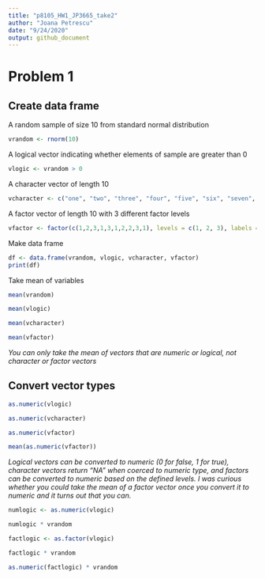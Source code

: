 ```yaml
---
title: "p8105_HW1_JP3665_take2"
author: "Joana Petrescu"
date: "9/24/2020"
output: github_document
---
```


# Problem 1

## Create data frame

A random sample of size 10 from standard normal distribution

```r

vrandom <- rnorm(10)

```

A logical vector indicating whether elements of sample are greater than 0

```r

vlogic <- vrandom > 0

```

A character vector of length 10

```r

vcharacter <- c("one", "two", "three", "four", "five", "six", "seven", "eight", "nine", "ten")

```

A factor vector of length 10 with 3 different factor levels

```r

vfactor <- factor(c(1,2,3,1,3,1,2,2,3,1), levels = c(1, 2, 3), labels = c("red", "blue", "green"))

```

Make data frame

```r

df <- data.frame(vrandom, vlogic, vcharacter, vfactor)
print(df)

```

Take mean of variables

```r

mean(vrandom)

mean(vlogic)

mean(vcharacter)

mean(vfactor)

```

_You can only take the mean of vectors that are numeric or logical, not character or factor vectors_

## Convert vector types

```r

as.numeric(vlogic)

as.numeric(vcharacter)

as.numeric(vfactor)

```

```r

mean(as.numeric(vfactor))

```

_Logical vectors can be converted to numeric (0 for false, 1 for true), character vectors return "NA" when coerced to numeric type, and factors can be converted to numeric based on the defined levels. I was curious whether you could take the mean of a factor vector once you convert it to numeric and it turns out that you can._

```r

numlogic <- as.numeric(vlogic)

numlogic * vrandom

factlogic <- as.factor(vlogic)

factlogic * vrandom

as.numeric(factlogic) * vrandom

```
